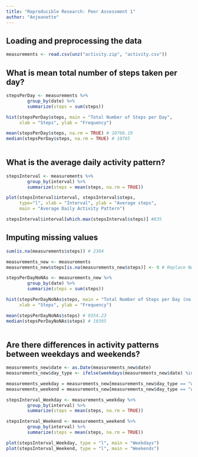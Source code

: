 ```yaml
---
title: "Reproducible Research: Peer Assessment 1"
author: "Anjeanette"
---
```


## Loading and preprocessing the data
```r

measurements <- read.csv(unz("activity.zip", "activity.csv"))

```
## What is mean total number of steps taken per day?
```r

stepsPerDay <- measurements %>%
        group_by(date) %>%
        summarize(steps = sum(steps))

hist(stepsPerDay$steps, main = "Total Number of Steps per Day",
     xlab = "Steps", ylab = "Frequency")

mean(stepsPerDay$steps, na.rm = TRUE) # 10766.19
median(stepsPerDay$steps, na.rm = TRUE) # 10765
        

```


## What is the average daily activity pattern?
```r

stepsInterval <- measurements %>%
        group_by(interval) %>%
        summarize(steps = mean(steps, na.rm = TRUE))

plot(stepsInterval$interval, stepsInterval$steps, 
     type="l", xlab = "Interval", ylab = "Average steps", 
     main = "Average Daily Activity Pattern")

stepsInterval$interval[which.max(stepsInterval$steps)] #835

```


## Imputing missing values
```r

sum(is.na(measurements$steps)) # 2304

measurements_new <- measurements
measurements_new$steps[is.na(measurements_new$steps)] <- 0 # Replace NA values with 0

stepsPerDayNoNAs <- measurements_new %>%
        group_by(date) %>%
        summarize(steps = sum(steps))

hist(stepsPerDayNoNAs$steps, main = "Total Number of Steps per Day (no NAs)",
     xlab = "Steps", ylab = "Frequency")

mean(stepsPerDayNoNAs$steps) # 9354.23
median(stepsPerDayNoNAs$steps) # 10395
        

```


## Are there differences in activity patterns between weekdays and weekends?
```r

measurements_new$date <- as.Date(measurements_new$date)
measurements_new$day_type <- ifelse(weekdays(measurements_new$date) %in% c("Saturday", "Sunday"), "weekend", "weekday")

measurements_weekday = measurements_new[measurements_new$day_type == "weekday", ]
measurements_weekend = measurements_new[measurements_new$day_type == "weekend", ]

stepsInterval_Weekday <- measurements_weekday %>%
        group_by(interval) %>%
        summarize(steps = mean(steps, na.rm = TRUE))

stepsInterval_Weekend <- measurements_weekend %>%
        group_by(interval) %>%
        summarize(steps = mean(steps, na.rm = TRUE))

plot(stepsInterval_Weekday, type = "l", main = "Weekdays")
plot(stepsInterval_Weekend, type = "l", main = "Weekends")

```